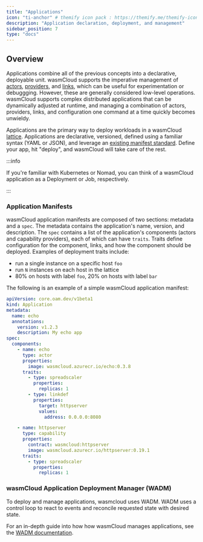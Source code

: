```yaml
---
title: "Applications"
icon: "ti-anchor" # themify icon pack : https://themify.me/themify-icons
description: "Application declaration, deployment, and management"
sidebar_position: 7
type: "docs"
---
```


## Overview

Applications combine all of the previous concepts into a declarative, deployable unit. wasmCloud supports the imperative management of [actors](/docs/concepts/actors), [providers](/docs/concepts/capabilities), and [links](/docs/concepts/runtime-linking), which can be useful for experimentation or debuggging. However, these are generally considered low-level operations. wasmCloud supports complex distributed applications that can be dynamically adjusted at runtime, and managing a combination of actors, providers, links, and configuration one command at a time quickly becomes unwieldy.

Applications are the primary way to deploy workloads in a wasmCloud [lattice](/docs/concepts/lattice). Applications are declarative, versioned, defined using a familiar syntax (YAML or JSON), and leverage an [existing manifest standard](https://oam.dev/). Define your app, hit "deploy", and wasmCloud will take care of the rest.

:::info

If you're familiar with Kubernetes or Nomad, you can think of a wasmCloud application as a Deployment or Job, respectively.

:::

### Application Manifests

wasmCloud application manifests are composed of two sections: metadata and a `spec`. The metadata contains the application's name, version, and description. The `spec` contains a list of the application's components (actors and capability providers), each of which can have `traits`. Traits  define configuration for the component, links, and how the component should be deployed. Examples of deployment traits include:

- run a single instance on a specific host `foo`
- run `N` instances on each host in the lattice
- 80% on hosts with label `foo`, 20% on hosts with label `bar`

The following is an example of a simple wasmCloud application manifest:

```yaml
apiVersion: core.oam.dev/v1beta1
kind: Application
metadata:
  name: echo
  annotations:
    version: v1.2.3
    description: My echo app
spec:
  components:
    - name: echo
      type: actor
      properties:
        image: wasmcloud.azurecr.io/echo:0.3.8
      traits:
        - type: spreadscaler
          properties:
            replicas: 1
        - type: linkdef
          properties:
            target: httpserver
            values:
              address: 0.0.0.0:8080

    - name: httpserver
      type: capability
      properties:
        contract: wasmcloud:httpserver
        image: wasmcloud.azurecr.io/httpserver:0.19.1
      traits:
        - type: spreadscaler
          properties:
            replicas: 1
```

### wasmCloud Application Deployment Manager (WADM)

To deploy and manage applications, wasmcloud uses WADM. WADM uses a control loop to react to events and reconcile requested state with desired state.

For an in-depth guide into how how wasmCloud manages applications, see the [WADM documentation](/docs/ecosystem/wadm/).

